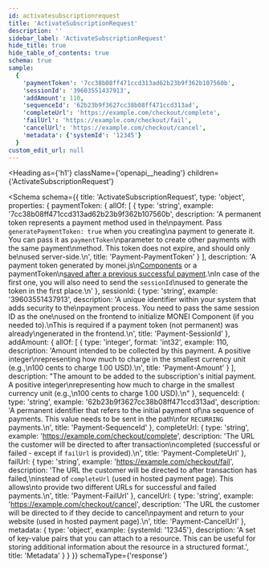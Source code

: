 ```yaml
---
id: activatesubscriptionrequest
title: 'ActivateSubscriptionRequest'
description: ''
sidebar_label: 'ActivateSubscriptionRequest'
hide_title: true
hide_table_of_contents: true
schema: true
sample:
  {
    'paymentToken': '7cc38b08ff471ccd313ad62b23b9f362b107560b',
    'sessionId': '39603551437913',
    'addAmount': 110,
    'sequenceId': '62b23b9f3627cc38b08ff471ccd313ad',
    'completeUrl': 'https://example.com/checkout/complete',
    'failUrl': 'https://example.com/checkout/fail',
    'cancelUrl': 'https://example.com/checkout/cancel',
    'metadata': {'systemId': '12345'}
  }
custom_edit_url: null
---
```



<Heading
  as={'h1'}
  className={'openapi__heading'}
  children={'ActivateSubscriptionRequest'}
></Heading>

<Schema
  schema={{
    title: 'ActivateSubscriptionRequest',
    type: 'object',
    properties: {
      paymentToken: {
        allOf: [
          {
            type: 'string',
            example: '7cc38b08ff471ccd313ad62b23b9f362b107560b',
            description:
              'A permanent token represents a payment method used in the\npayment. Pass `generatePaymentToken: true` when you creating\na payment to generate it. You can pass it as `paymentToken`\nparameter to create other payments with the same payment\nmethod. This token does not expire, and should only be\nused server-side.\n',
            title: 'Payment-PaymentToken'
          }
        ],
        description:
          'A payment token generated by monei.js\n[Components](https://docs.monei.com/monei-js/overview/) or a paymentToken\n[saved after a previous successful payment](https://docs.monei.com/guides/save-payment-method/).\nIn case of the first one, you will also need to send the `sessionId`\nused to generate the token in the first place.\n'
      },
      sessionId: {
        type: 'string',
        example: '39603551437913',
        description:
          'A unique identifier within your system that adds security to the\npayment process. You need to pass the same session ID as the one\nused on the frontend to initialize MONEI Component (if you needed to).\nThis is required if a payment token (not permanent) was already\ngenerated in the frontend.\n',
        title: 'Payment-SessionId'
      },
      addAmount: {
        allOf: [
          {
            type: 'integer',
            format: 'int32',
            example: 110,
            description:
              'Amount intended to be collected by this payment. A positive integer\nrepresenting how much to charge in the smallest currency unit (e.g.,\n100 cents to charge 1.00 USD).\n',
            title: 'Payment-Amount'
          }
        ],
        description:
          "The amount to be added to the subscription's initial payment. A positive integer\nrepresenting how much to charge in the smallest currency unit (e.g.,\n100 cents to charge 1.00 USD).\n"
      },
      sequenceId: {
        type: 'string',
        example: '62b23b9f3627cc38b08ff471ccd313ad',
        description:
          'A permanent identifier that refers to the initial payment of\na sequence of payments. This value needs to be sent in the path\nfor `RECURRING` payments.\n',
        title: 'Payment-SequenceId'
      },
      completeUrl: {
        type: 'string',
        example: 'https://example.com/checkout/complete',
        description:
          'The URL the customer will be directed to after transaction\ncompleted (successful or failed - except if `failUrl` is provided).\n',
        title: 'Payment-CompleteUrl'
      },
      failUrl: {
        type: 'string',
        example: 'https://example.com/checkout/fail',
        description:
          'The URL the customer will be directed to after transaction has failed,\ninstead of `completeUrl` (used in hosted payment page). This allows\nto provide two different URLs for successful and failed payments.\n',
        title: 'Payment-FailUrl'
      },
      cancelUrl: {
        type: 'string',
        example: 'https://example.com/checkout/cancel',
        description:
          'The URL the customer will be directed to if they decide to cancel\npayment and return to your website (used in hosted payment page).\n',
        title: 'Payment-CancelUrl'
      },
      metadata: {
        type: 'object',
        example: {systemId: '12345'},
        description:
          'A set of key-value pairs that you can attach to a resource. This can be useful for storing additional information about the resource in a structured format.',
        title: 'Metadata'
      }
    }
  }}
  schemaType={'response'}
></Schema>
